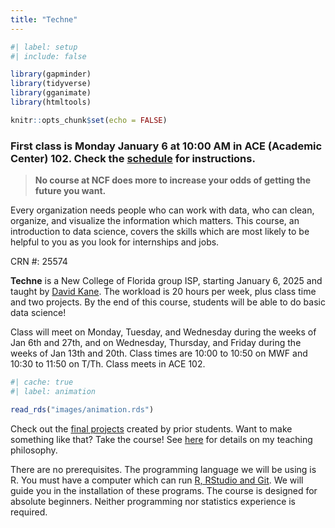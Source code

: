 ```yaml
---
title: "Techne"
---
```


```r
#| label: setup
#| include: false

library(gapminder)
library(tidyverse)
library(gganimate)
library(htmltools)

knitr::opts_chunk$set(echo = FALSE)
```

### First class is Monday January 6 at 10:00 AM in ACE (Academic Center) 102. Check the [schedule](schedule.html) for instructions.

> **No course at NCF does more to increase your odds of getting the future you want.**

Every organization needs people who can work with data, who can clean, organize, and visualize the information which matters. This course, an introduction to data science, covers the skills which are most likely to be helpful to you as you look for internships and jobs.   

CRN #: 25574

**Techne** is a New College of Florida group ISP, starting January 6, 2025 and taught by [David Kane](https://davidkane.info/). The workload is 20 hours per week, plus class time and two projects. By the end of this course, students will be able to do basic data science!

Class will meet on Monday, Tuesday, and Wednesday during the weeks of Jan 6th and 27th, and on
Wednesday, Thursday, and Friday during the weeks of Jan 13th and 20th. Class times are 10:00 to 10:50 on MWF and 10:30 to 11:50 on T/Th. Class meets in ACE 102.

```r
#| cache: true
#| label: animation

read_rds("images/animation.rds")
```

Check out the [final projects](https://isp.davidkane.info/projects.html) created by prior students. Want to make something like that? Take the course! See [here](https://davidkane.info/writings/philosophy.html) for details on my teaching philosophy.

There are no prerequisites. The programming language we will be using is R. You must have a computer which can run [R, RStudio and Git](https://happygitwithr.com). We will guide you in the installation of these programs. The course is designed for absolute beginners. Neither programming nor statistics experience is required.



